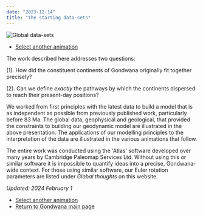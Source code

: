 ```yaml
---
date: "2023-12-14"
title: "The starting data-sets"
---
```


![Global data-sets](http://www.reeves.nl/upload/methodology.gif)

* [Select another animation](../animations)

The work described here addresses two questions: 

(1). How did the constituent continents of Gondwana originally fit together precisely?

(2). Can we define *exactly* the pathways by which the continents dispersed to reach their present-day positions?

We worked from first principles with the latest data to build a model that is as independent as possible from previously published work, particularly before 83 Ma. The global data, geophysical and geological, that provided the constraints to building our geodynamic model are illustrated in the above presentation. The applications of our modelling principles to the interpretation of the data are illustrated in the various animations that follow. 

The entire work was conducted using the 'Atlas' software developed over many years by Cambridge Paleomap Services Ltd.  Without using this or similar software it is impossible to quantify ideas into a precise, Gondwana-wide context.  For those using similar software, our Euler rotation parameters are listed under *Global thoughts* on this website.


*Updated: 2024 February 1*

* [Select another animation](../animations)
* [Return to Gondwana main page](../../gondwana)
